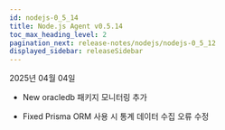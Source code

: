 ```yaml
---
id: nodejs-0_5_14
title: Node.js Agent v0.5.14
toc_max_heading_level: 2
pagination_next: release-notes/nodejs/nodejs-0_5_12
displayed_sidebar: releaseSidebar
---
```


2025년 04월 04일

- <Status priority='1'>New</Status> oracledb 패키지 모니터링 추가

- <Status priority='0'>Fixed</Status> Prisma ORM 사용 시 통계 데이터 수집 오류 수정


<DownloadNode2 ver="0.5.14" />